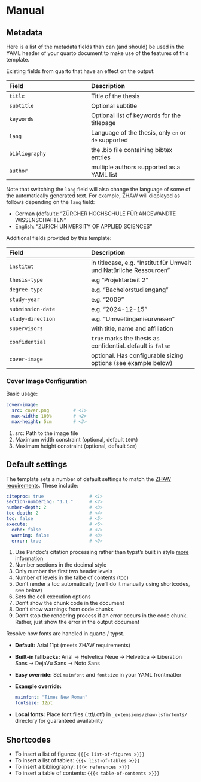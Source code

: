 # Manual


## Metadata {#sec-metadata}

Here is a list of the metadata fields than can (and should) be used in the YAML header of your quarto document to make use of the features of this template.

Existing fields from quarto that have an effect on the output:

| Field                   | Description                     |
|:------------------------|:--------------------------------|
| `title`                 | Title of the thesis
| `subtitle`              | Optional subtitle
| `keywords`              | Optional list of keywords for the titlepage
| `lang`                  | Language of the thesis, only `en` or `de` supported
| `bibliography`          | the .bib file containing bibtex entries
| `author`                | multiple authors supported as a YAML list


Note that switching the `lang` field will also change the language of some of the automatically generated text. For example, ZHAW will dieplayed as follows depending on the `lang` field:

- German (default): "ZÜRCHER HOCHSCHULE FÜR ANGEWANDTE WISSENSCHAFTEN"
- English: "ZURICH UNIVERSITY OF APPLIED SCIENCES"


Additional fields provided by this template:

| Field                   | Description                     |
|:------------------------|:--------------------------------|
| `institut`              | in titlecase, e.g. "Institut für Umwelt und Natürliche Ressourcen"
| `thesis-type`           | e.g "Projektarbeit 2"
| `degree-type`           | e.g. "Bachelorstudiengang"
| `study-year`            | e.g. "2009"
| `submission-date`       | e.g. "2024-12-15"
| `study-direction`       | e.g. "Umweltingenieurwesen"
| `supervisors`           | with title, name and affiliation
| `confidential`          | `true` marks the thesis as confidential. default is `false`
| `cover-image`           | optional. Has configurable sizing options (see example below)


### Cover Image Configuration


Basic usage:
```.yaml
cover-image:
  src: cover.png         # <1>
  max-width: 100%        # <2>
  max-height: 5cm        # <3>
```
1. src: Path to the image file
2. Maximum width constraint (optional, default `100%`)
3. Maximum height constraint (optional, default `5cm`)





## Default settings {#sec-defaults}

The template sets a number of default settings to match the [ZHAW requirements](zhaw-requirements.qmd#sec-requirements). These include:

```.yaml
citeproc: true                 # <1>
section-numbering: "1.1."      # <2>
number-depth: 2                # <3>
toc-depth: 2                   # <4>
toc: false                     # <5>
execute:                       # <6>
  echo: false                  # <7>
  warning: false               # <8>
  error: true                  # <9>
``` 
1. Use Pandoc’s citation processing rather than typst's built in style [more information](https://quarto.org/docs/output-formats/typst.html#bibliography)
2. Number sections in the decimal style
3. Only number the first two header levels
4. Number of levels in the talbe of contents (toc)
5. Don't render a toc automatically (we'll do it manually using shortcodes, see below)
6. Sets the cell execution options
7. Don't show the chunk code in the document
8. Don't show warnings from code chunks
9. Don't stop the rendering process if an error occurs in the code chunk. Rather, just show the error in the output document






:::{.callout-note title="todo"}

Resolve how fonts are handled in quarto / typst.

- **Default:** Arial 11pt (meets ZHAW requirements)
- **Built-in fallbacks:** Arial → Helvetica Neue → Helvetica → Liberation Sans → DejaVu Sans → Noto Sans
- **Easy override:** Set `mainfont` and `fontsize` in your YAML frontmatter
- **Example override:**
  ```yaml
  mainfont: "Times New Roman"
  fontsize: 12pt
  ```
- **Local fonts:** Place font files (.ttf/.otf) in `_extensions/zhaw-lsfm/fonts/` directory for guaranteed availability


:::




## Shortcodes {#sec-shortcodes}

- To insert a list of figures: `{{{< list-of-figures >}}}`
- To insert a list of tables: `{{{< list-of-tables >}}}`
- To insert a bibliography: `{{{< references >}}}`
- To insert a table of contents: `{{{< table-of-contents >}}}`



